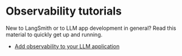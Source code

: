 # Observability tutorials

New to LangSmith or to LLM app development in general? Read this material to quickly get up and running.

- [Add observability to your LLM application](../../tutorials/Developers/observability)
